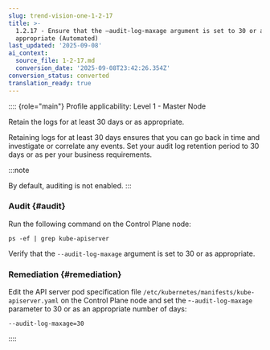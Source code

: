 ```yaml
---
slug: trend-vision-one-1-2-17
title: >-
  1.2.17 - Ensure that the –audit-log-maxage argument is set to 30 or as
  appropriate (Automated)
last_updated: '2025-09-08'
ai_context:
  source_file: 1-2-17.md
  conversion_date: '2025-09-08T23:42:26.354Z'
conversion_status: converted
translation_ready: true
---
```


:::: {role="main"}
Profile applicability: Level 1 - Master Node

Retain the logs for at least 30 days or as appropriate.

Retaining logs for at least 30 days ensures that you can go back in time and investigate or correlate any events. Set your audit log retention period to 30 days or as per your business requirements.

:::note

By default, auditing is not enabled.
:::

### Audit {#audit}

Run the following command on the Control Plane node:

``` codeblock
ps -ef | grep kube-apiserver
```

Verify that the `--audit-log-maxage` argument is set to 30 or as appropriate.

### Remediation {#remediation}

Edit the API server pod specification file `/etc/kubernetes/manifests/kube-apiserver.yaml` on the Control Plane node and set the -`-audit-log-maxage` parameter to 30 or as an appropriate number of days:

``` codeblock
--audit-log-maxage=30
```
::::
